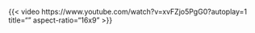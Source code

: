 
{{< video https://www.youtube.com/watch?v=xvFZjo5PgG0?autoplay=1
    title=""
    aspect-ratio="16x9" >}}
    
